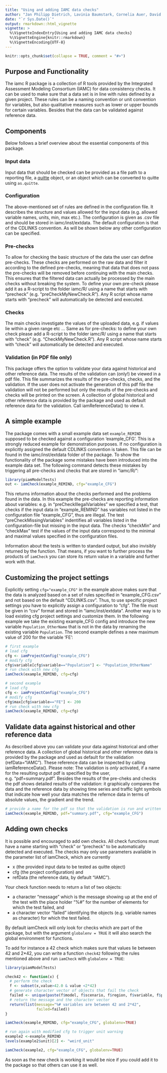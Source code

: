 ```yaml
---
title: "Using and adding IAMC data checks"
author: "Jan Philipp Dietrich, Lavinia Baumstark, Cornelia Auer, David Klein"
date: "`r Sys.Date()`"
output: rmarkdown::html_vignette
vignette: >
  %\VignetteIndexEntry{Using and adding IAMC data checks}
  %\VignetteEngine{knitr::rmarkdown}
  %\VignetteEncoding{UTF-8}
---
```


```r
knitr::opts_chunk$set(collapse = TRUE, comment = "#>")
```

## Purpose and Functionality

The iamc R package is a collection of R tools provided by the Integrated Assessment Modeling Consortium (IAMC) for data consistency checks. It can be used to make sure that a data set is in line with rules defined by a given project. These rules can be a naming convention or unit convention for variables, but also qualitative measures such as lower or upper bounds for certain variables. Besides that the data can be validated against reference data.

## Components
Below follows a brief overview about the essential components of this package. 

### Input data
Input data that should be checked can be provided as a file path to a reporting file, a [quitte](https://github.com/pik-piam/quitte) object, or an object which can be converted to quitte using `as.quitte`.

### Configuration 
The above-mentioned set of rules are defined in the configuration file. It describes the structure and values allowed for the input data (e.g. allowed variable names, units, min, max etc.). The configuration is given as .csv file and should be stored in iamc/inst/extdata. The default configuration is that of the CDLINKS convention. As will be shown below any other configuration can be specified.

### Pre-checks
To allow for checking the basic structure of the data the user can define pre-checks. These checks are performed on the raw data and filter it according to the defined pre-checks, meaning that data that does not pass the pre-checks will be removed before continuing with the main checks. This ensures that the filtered data can actually be processed by the main checks without breaking the system. To define your own pre-check please add it as a R-script to the folder iamc/R/ using a name that starts with "precheck" (e.g. "preCheckMyNewCheck.R"). Any R script whose name starts with "precheck" will automatically be detected and executed. 

### Checks
The main checks investigate the values of the uploaded data, e.g. if values lie within a given range etc ... Same as for pre-checks: to define your own check please add a R-script to the folder iamc/R/ using a name that starts with "check" (e.g. "CheckMyNewCheck.R"). Any R script whose name starts with "check" will automatically be detected and executed. 

### Validation (in PDF file only)
This package offers the option to validate your data against historical and other reference data. The results of the validation can (only!) be viewed in a pdf file. This file summarizes the results of the pre-checks, checks, and the validation. If the user does not activate the generation of this pdf file the validation will not be performed but only the results of the pre-checks and checks will be printed on the screen. A collection of global historical and other reference data is provided by the package and used as default reference data for the validation. Call iamReferenceData() to view it. 

## A simple example

The package comes with a small example data set `example_REMIND` supposed to be checked against a configuration 'example_CFG'. This is a strongly reduced example for demonstration purposes. If no configuration is explicitly assigned the default CDLINKS convention is taken. This file can be found in the iamc/inst/extdata folder of the package.
To show the functionality of the package some mistakes have been introduced into the example data set. The following command detects these mistakes by triggering all pre-checks and checks that are stored in "iamc/R/":

```r
library(piamModelTests)
out <- iamCheck(example_REMIND, cfg="example_CFG")
```

This returns information about the checks performed and the problems found in the data. In this example the pre-checks are reporting information about variables: e.g. in "preCheckIllegalVariables" we specified a test, that checks if the input data in "example_REMIND" has variables not listed in the configuration file "example_CFG", thus are illegal. The test "preCheckMissingVariables" indentifies all variables listed in the configuration-file but missing in the input data. The checks "checkMin" and "checkMax" test if the values of the input data correspond to the minimal and maximal values specified in the configuration files. 

Information about the tests is written to standard output, but also invisibly returned by the function. That means, if you want to further process the products of `iamCheck` you can store its return value in a variable and further work with that.

## Customizing the project settings

Explicitly setting `cfg="example_CFG"` in the example above makes sure that the data is analyzed based on a set of rules specified in "example_CFG.csv" and not based on the default "CDLINKS.csv". Thus, to use specific project settings you have to explicitly assign a configuration to "cfg". The file must be given in "csv" format and stored in "iamc/inst/extdata". Another way is to load existing cfg project settings and customize them. In the following example we take the existing example_CFG config and introduce the new variable `Population_OtherName` that is not in the data by renaming the existing variable `Population`. The second example defines a new maximum value of 200 for the variable 'FE':

```r
# first example
# load cfg
cfg <- iamProjectConfig("example_CFG")
# modify cfg
cfg$variable[cfg$variable=="Population"] <- "Population_OtherName"
# run check with new cfg
iamCheck(example_REMIND, cfg=cfg)

# second example
# load cfg
cfg <- iamProjectConfig("example_CFG")
# modify cfg
cfg$max[cfg$variable=="FE"] <- 200
# run check with new cfg
iamCheck(example_REMIND, cfg=cfg)
```

## Validate data against historical and other reference data

As described above you can validate your data against historical and other reference data. A collection of global historical and other reference data is provided by the package and used as default for the validation (refData="IAMC"). These reference data can be inspected by calling iamReferenceData(). Please note: The validation is *only* activated, if a name for the resulting output pdf is specified by the user, e.g. "pdf=summary.pdf". Besides the results of the pre-cheks and checks the pdf shows detailed results of the validation: it graphically compares the data and the reference data by showing time series and traffic light symbols that indicate how well your data matches the refernce data in terms of absolute values, the gradient and the trend.

```r
# provide a name for the pdf so that the validation is run and written to the pdf
iamCheck(example_REMIND, pdf="summary.pdf", cfg="example_CFG")

```

## Adding own checks

It is possible and encouraged to add own checks. All check functions must have a name starting with "check" or "precheck" to be automatically detected and executed. The checks may only use parameters available in the parameter list of iamCheck, which are currently

* x (the provided input data to be tested as quitte object)
* cfg (the project configuration) and
* refData (the reference data, by default "IAMC"). 

Your check function needs to return a list of two objects: 

* a character "message" which is the message showing up at the end of the test with the place holder "%#" for the number of elements for which the test failed, and 
* a character vector "failed" identifying the objects (e.g. variable names as character) for which the test failed.

By default iamCheck will only look for checks which are part of the package, but with the argument `globalenv = TRUE` it will also search the global environment for functions. 

To add for instance a 42 check which makes sure that values lie between 42 and 2*42, you can write a function `check42` following the rules mentioned above and run `iamCheck` with `globalenv = TRUE`:

```r
library(piamModelTests)

check42 <- function(x) {
  # perform the check
  f <- subset(x,value>42.0 & value <2*42)
  # generate character vector of objects that fail the check
  failed <- unique(paste(f$model, f$scenario, f$region, f$variable, f$period, sep=" | "))
  # return the message and the character vector
  return(list(message="%# variables are between 42 and 2*42",
              failed=failed))
} 

iamCheck(example_REMIND, cfg="example_CFG", globalenv=TRUE)

# run again with modified cfg to trigger unit warning
example2 <-example_REMIND
levels(example2$unit)[2] <- "weird_unit"

iamCheck(example2, cfg="example_CFG", globalenv=TRUE)

```

As soon as the new check is working it would be nice if you could add it to the package so that others can use it as well.
